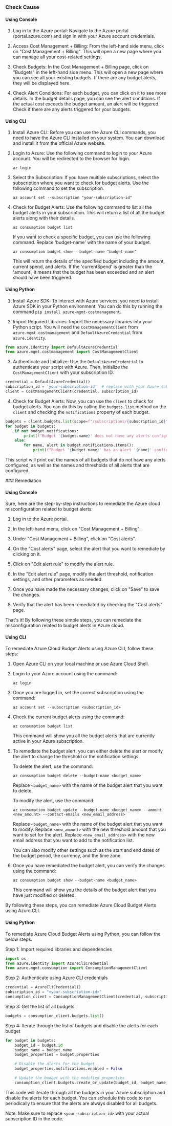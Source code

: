 

<Tabs><Tab title='Cause'>
### Check Cause

#### Using Console

1. Log in to the Azure portal: Navigate to the Azure portal (portal.azure.com) and sign in with your Azure account credentials.

2. Access Cost Management + Billing: From the left-hand side menu, click on "Cost Management + Billing". This will open a new page where you can manage all your cost-related settings.

3. Check Budgets: In the Cost Management + Billing page, click on "Budgets" in the left-hand side menu. This will open a new page where you can see all your existing budgets. If there are any budget alerts, they will be displayed here.

4. Check Alert Conditions: For each budget, you can click on it to see more details. In the budget details page, you can see the alert conditions. If the actual cost exceeds the budget amount, an alert will be triggered. Check if there are any alerts triggered for your budgets.

#### Using CLI

1. Install Azure CLI: Before you can use the Azure CLI commands, you need to have the Azure CLI installed on your system. You can download and install it from the official Azure website. 

2. Login to Azure: Use the following command to login to your Azure account. You will be redirected to the browser for login. 
   ```
   az login
   ```
3. Select the Subscription: If you have multiple subscriptions, select the subscription where you want to check for budget alerts. Use the following command to set the subscription.
   ```
   az account set --subscription "your-subscription-id"
   ```
4. Check for Budget Alerts: Use the following command to list all the budget alerts in your subscription. This will return a list of all the budget alerts along with their details.
   ```
   az consumption budget list
   ```
   If you want to check a specific budget, you can use the following command. Replace 'budget-name' with the name of your budget.
   ```
   az consumption budget show --budget-name "budget-name"
   ```
   This will return the details of the specified budget including the amount, current spend, and alerts. If the 'currentSpend' is greater than the 'amount', it means that the budget has been exceeded and an alert should have been triggered.

#### Using Python

1. Install Azure SDK: To interact with Azure services, you need to install Azure SDK in your Python environment. You can do this by running the command `pip install azure-mgmt-costmanagement`.

2. Import Required Libraries: Import the necessary libraries into your Python script. You will need the `CostManagementClient` from `azure.mgmt.costmanagement` and `DefaultAzureCredential` from `azure.identity`.

```python
from azure.identity import DefaultAzureCredential
from azure.mgmt.costmanagement import CostManagementClient
```

3. Authenticate and Initialize: Use the `DefaultAzureCredential` to authenticate your script with Azure. Then, initialize the `CostManagementClient` with your subscription ID.

```python
credential = DefaultAzureCredential()
subscription_id = 'your-subscription-id'  # replace with your Azure subscription ID
client = CostManagementClient(credential, subscription_id)
```

4. Check for Budget Alerts: Now, you can use the `client` to check for budget alerts. You can do this by calling the `budgets.list` method on the `client` and checking the `notifications` property of each budget.

```python
budgets = client.budgets.list(scope=f"/subscriptions/{subscription_id}")
for budget in budgets:
    if not budget.notifications:
        print(f"Budget '{budget.name}' does not have any alerts configured.")
    else:
        for name, alert in budget.notifications.items():
            print(f"Budget '{budget.name}' has an alert '{name}' configured with threshold {alert.threshold}.")
```

This script will print out the names of all budgets that do not have any alerts configured, as well as the names and thresholds of all alerts that are configured.

</Tab>

<Tab title='Remediation'>
### Remediation

#### Using Console

Sure, here are the step-by-step instructions to remediate the Azure cloud misconfiguration related to budget alerts:

1. Log in to the Azure portal.

2. In the left-hand menu, click on "Cost Management + Billing".

3. Under "Cost Management + Billing", click on "Cost alerts".

4. On the "Cost alerts" page, select the alert that you want to remediate by clicking on it.

5. Click on "Edit alert rule" to modify the alert rule.

6. In the "Edit alert rule" page, modify the alert threshold, notification settings, and other parameters as needed.

7. Once you have made the necessary changes, click on "Save" to save the changes.

8. Verify that the alert has been remediated by checking the "Cost alerts" page.

That's it! By following these simple steps, you can remediate the misconfiguration related to budget alerts in Azure cloud.

#### Using CLI

To remediate Azure Cloud Budget Alerts using Azure CLI, follow these steps:

1. Open Azure CLI on your local machine or use Azure Cloud Shell.

2. Login to your Azure account using the command:

   ```
   az login
   ```

3. Once you are logged in, set the correct subscription using the command:

   ```
   az account set --subscription <subscription_id>
   ```

4. Check the current budget alerts using the command:

   ```
   az consumption budget list
   ```

   This command will show you all the budget alerts that are currently active in your Azure subscription.

5. To remediate the budget alert, you can either delete the alert or modify the alert to change the threshold or the notification settings.

   To delete the alert, use the command:

   ```
   az consumption budget delete --budget-name <budget_name>
   ```

   Replace `<budget_name>` with the name of the budget alert that you want to delete.

   To modify the alert, use the command:

   ```
   az consumption budget update --budget-name <budget_name> --amount <new_amount> --contact-emails <new_email_address>
   ```

   Replace `<budget_name>` with the name of the budget alert that you want to modify. Replace `<new_amount>` with the new threshold amount that you want to set for the alert. Replace `<new_email_address>` with the new email address that you want to add to the notification list.

   You can also modify other settings such as the start and end dates of the budget period, the currency, and the time zone.

6. Once you have remediated the budget alert, you can verify the changes using the command:

   ```
   az consumption budget show --budget-name <budget_name>
   ```

   This command will show you the details of the budget alert that you have just modified or deleted.

By following these steps, you can remediate Azure Cloud Budget Alerts using Azure CLI.

#### Using Python

To remediate Azure Cloud Budget Alerts using Python, you can follow the below steps:

Step 1: Import required libraries and dependencies

```python
import os
from azure.identity import AzureCliCredential
from azure.mgmt.consumption import ConsumptionManagementClient
```

Step 2: Authenticate using Azure CLI credentials

```python
credential = AzureCliCredential()
subscription_id = "<your-subscription-id>"
consumption_client = ConsumptionManagementClient(credential, subscription_id)
```

Step 3: Get the list of all budgets

```python
budgets = consumption_client.budgets.list()
```

Step 4: Iterate through the list of budgets and disable the alerts for each budget

```python
for budget in budgets:
    budget_id = budget.id
    budget_name = budget.name
    budget_properties = budget.properties

    # Disable the alerts for the budget
    budget_properties.notifications.enabled = False

    # Update the budget with the modified properties
    consumption_client.budgets.create_or_update(budget_id, budget_name, budget_properties)
```

This code will iterate through all the budgets in your Azure subscription and disable the alerts for each budget. You can schedule this code to run periodically to ensure that the alerts are always disabled for all budgets. 

Note: Make sure to replace `<your-subscription-id>` with your actual subscription ID in the code.


</Tab>
</Tabs>